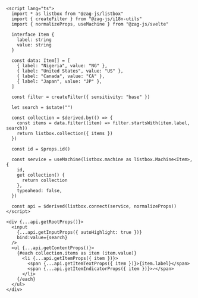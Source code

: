 ```svelte
<script lang="ts">
  import * as listbox from "@zag-js/listbox"
  import { createFilter } from "@zag-js/i18n-utils"
  import { normalizeProps, useMachine } from "@zag-js/svelte"

  interface Item {
    label: string
    value: string
  }

  const data: Item[] = [
    { label: "Nigeria", value: "NG" },
    { label: "United States", value: "US" },
    { label: "Canada", value: "CA" },
    { label: "Japan", value: "JP" },
  ]

  const filter = createFilter({ sensitivity: "base" })

  let search = $state("")

  const collection = $derived.by(() => {
    const items = data.filter((item) => filter.startsWith(item.label, search))
    return listbox.collection({ items })
  })

  const id = $props.id()

  const service = useMachine(listbox.machine as listbox.Machine<Item>, {
    id,
    get collection() {
      return collection
    },
    typeahead: false,
  })

  const api = $derived(listbox.connect(service, normalizeProps))
</script>

<div {...api.getRootProps()}>
  <input
    {...api.getInputProps({ autoHighlight: true })}
    bind:value={search}
  />
  <ul {...api.getContentProps()}>
    {#each collection.items as item (item.value)}
      <li {...api.getItemProps({ item })}>
        <span {...api.getItemTextProps({ item })}>{item.label}</span>
        <span {...api.getItemIndicatorProps({ item })}>✓</span>
      </li>
    {/each}
  </ul>
</div>
```
